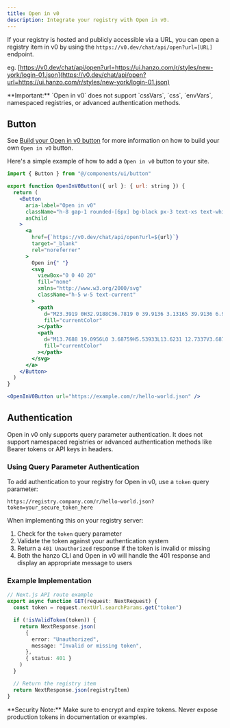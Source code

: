 ```yaml
---
title: Open in v0
description: Integrate your registry with Open in v0.
---
```


If your registry is hosted and publicly accessible via a URL, you can open a registry item in v0 by using the `https://v0.dev/chat/api/open?url=[URL]` endpoint.

eg. [https://v0.dev/chat/api/open?url=https://ui.hanzo.com/r/styles/new-york/login-01.json](https://v0.dev/chat/api/open?url=https://ui.hanzo.com/r/styles/new-york/login-01.json)

<Callout className="mt-6">
  **Important:** `Open in v0` does not support `cssVars`, `css`, `envVars`,
  namespaced registries, or advanced authentication methods.
</Callout>

## Button

See [Build your Open in v0 button](https://v0.dev/chat/button) for more information on how to build your own `Open in v0` button.

Here's a simple example of how to add a `Open in v0` button to your site.

```jsx showLineNumbers
import { Button } from "@/components/ui/button"

export function OpenInV0Button({ url }: { url: string }) {
  return (
    <Button
      aria-label="Open in v0"
      className="h-8 gap-1 rounded-[6px] bg-black px-3 text-xs text-white hover:bg-black hover:text-white dark:bg-white dark:text-black"
      asChild
    >
      <a
        href={`https://v0.dev/chat/api/open?url=${url}`}
        target="_blank"
        rel="noreferrer"
      >
        Open in{" "}
        <svg
          viewBox="0 0 40 20"
          fill="none"
          xmlns="http://www.w3.org/2000/svg"
          className="h-5 w-5 text-current"
        >
          <path
            d="M23.3919 0H32.9188C36.7819 0 39.9136 3.13165 39.9136 6.99475V16.0805H36.0006V6.99475C36.0006 6.90167 35.9969 6.80925 35.9898 6.71766L26.4628 16.079C26.4949 16.08 26.5272 16.0805 26.5595 16.0805H36.0006V19.7762H26.5595C22.6964 19.7762 19.4788 16.6139 19.4788 12.7508V3.68923H23.3919V12.7508C23.3919 12.9253 23.4054 13.0977 23.4316 13.2668L33.1682 3.6995C33.0861 3.6927 33.003 3.68923 32.9188 3.68923H23.3919V0Z"
            fill="currentColor"
          ></path>
          <path
            d="M13.7688 19.0956L0 3.68759H5.53933L13.6231 12.7337V3.68759H17.7535V17.5746C17.7535 19.6705 15.1654 20.6584 13.7688 19.0956Z"
            fill="currentColor"
          ></path>
        </svg>
      </a>
    </Button>
  )
}
```

```jsx
<OpenInV0Button url="https://example.com/r/hello-world.json" />
```

## Authentication

Open in v0 only supports query parameter authentication. It does not support namespaced registries or advanced authentication methods like Bearer tokens or API keys in headers.

### Using Query Parameter Authentication

To add authentication to your registry for Open in v0, use a `token` query parameter:

```
https://registry.company.com/r/hello-world.json?token=your_secure_token_here
```

When implementing this on your registry server:

1. Check for the `token` query parameter
2. Validate the token against your authentication system
3. Return a `401 Unauthorized` response if the token is invalid or missing
4. Both the hanzo CLI and Open in v0 will handle the 401 response and display an appropriate message to users

### Example Implementation

```typescript
// Next.js API route example
export async function GET(request: NextRequest) {
  const token = request.nextUrl.searchParams.get("token")

  if (!isValidToken(token)) {
    return NextResponse.json(
      {
        error: "Unauthorized",
        message: "Invalid or missing token",
      },
      { status: 401 }
    )
  }

  // Return the registry item
  return NextResponse.json(registryItem)
}
```

<Callout className="mt-6">
  **Security Note:** Make sure to encrypt and expire tokens. Never expose
  production tokens in documentation or examples.
</Callout>
